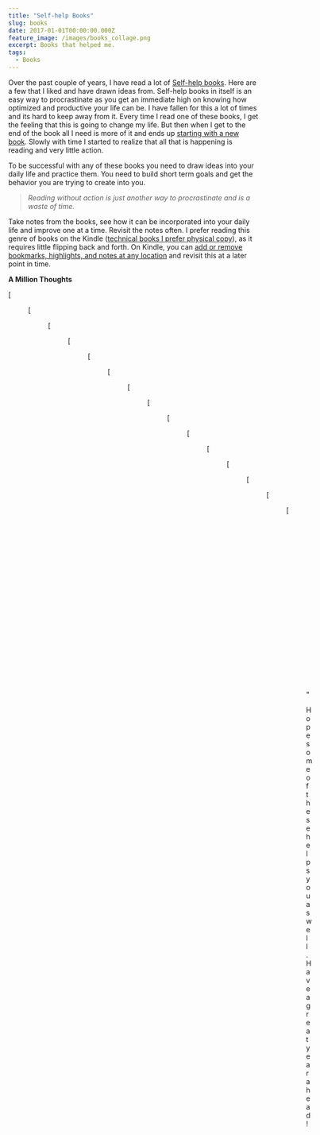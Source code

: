 ```yaml
---
title: "Self-help Books"
slug: books
date: 2017-01-01T00:00:00.000Z
feature_image: /images/books_collage.png
excerpt: Books that helped me.
tags:
  - Books
---
```

Over the past couple of years, I have read a lot of [Self-help books](https://en.wikipedia.org/wiki/Self-help_book). Here are a few that I liked and have drawn ideas from. Self-help books in itself is an easy way to procrastinate as you get an immediate high on knowing how optimized and productive your life can be. I have fallen for this a lot of times and its hard to keep away from it. Every time I read one of these books, I get the feeling that this is going to change my life. But then when I get to the end of the book all I need is more of it and ends up [starting with a new book](http://www.huffingtonpost.com/quora/why-self-help-books-rarel_b_9517224.html). Slowly with time I started to realize that all that is happening is reading and very little action.

To be successful with any of these books you need to draw ideas into your daily life and practice them. You need to build short term goals and get the behavior you are trying to create into you.

> _Reading without action is just another way to procrastinate and is a waste of time._

Take notes from the books, see how it can be incorporated into your daily life and improve one at a time. Revisit the notes often. I prefer reading this genre of books on the Kindle ([technical books I prefer physical copy](/blog/ebook-or-hard-copy/)), as it requires little flipping back and forth. On Kindle, you can [add or remove bookmarks, highlights, and notes at any location](https://www.amazon.com/gp/help/customer/display.html?nodeId=201241990) and revisit this at a later point in time.

**A Million Thoughts**

[<Figure src="/images/books_amillionthougts.jpg)](http://amzn.to/2hm8vDJ" caption="**Power Of Habit**" />

[<Figure src="/images/books_powerofhabit.jpg)](http://amzn.to/2gOYluc" caption="**Getting Things Done**" />

[<Figure src="/images/books_gtd.jpg)](http://amzn.to/2gsJaed" caption="**The War of Art**" />

[<Figure src="/images/books_warofart.jpg)](http://amzn.to/2hsjXkq" caption="**Superhuman By Habit**" />

[<Figure src="/images/books_superhumanbyhabit.jpg)](http://amzn.to/2hmeokB" caption="**How to Win Friends & Influence People**" />

[<Figure src="/images/books_winfriendsandinfluenceprople.jpg)](http://amzn.to/2gP4sig" caption="**The First 20 Hours**" />

[<Figure src="/images/books_thefirsttwentyhours.jpg)](http://amzn.to/2hmblsw" caption="**The Passionate Programmer**" />

[<Figure src="/images/books_thepassionateprogrammer.jpg)](http://amzn.to/2hsfy0H" caption="**Eat That Frog**" />

[<Figure src="/images/books_eatthatfrog.jpg)](http://amzn.to/2hsh1En" caption="**Smarter Faster Better**" />

[<Figure src="/images/books_smarterfasterbetter.jpg)](http://amzn.to/2gsXmE0" caption="**The Compound Effect**" />

[<Figure src="/images/books_thecompoundeffect.jpg)](http://amzn.to/2hsr2kI" caption="**ReWork**" />

[<Figure src="/images/books_rework.jpg)](http://amzn.to/2hsoeUC" caption="**Four Hour Work Week**" />

[<Figure src="/images/books_fourhourworkweek.jpg)](http://amzn.to/2gJ7Uio" caption="**Do The Work**" />

[<Figure src="/images/books_dothework.jpg)](http://amzn.to/2hNVTUV" caption="**Zen Habits**" />

[<Figure src="/images/books_zenhabits.jpg)](http://amzn.to/2htP52l" caption="**The Pomodoro Technique**" />

[![The Pomodoro Technique](/images/books_thepomodorotechnique.jpg)](http://amzn.to/2hFyZmZ)"

Hope some of these helps you as well. Have a great year ahead!
